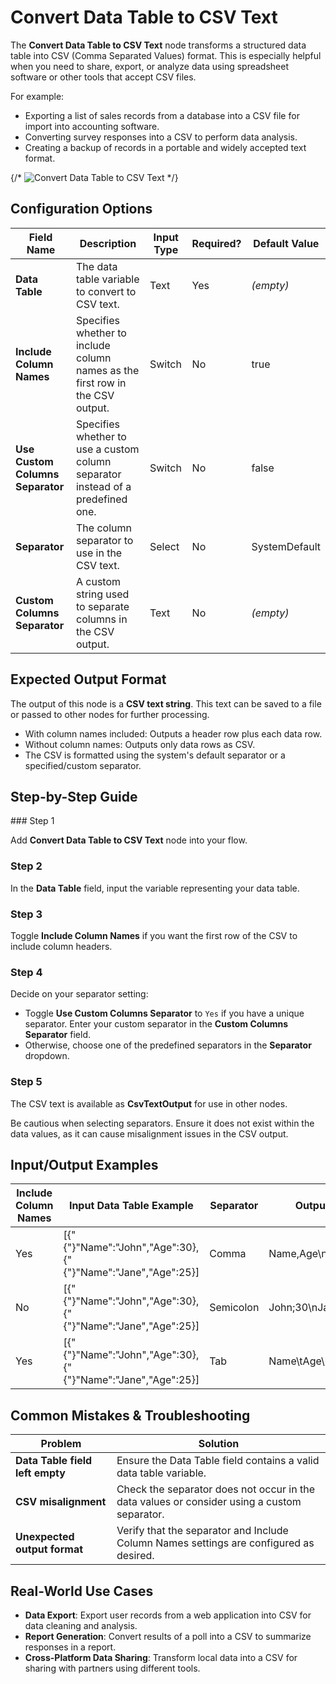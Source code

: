 
# Convert Data Table to CSV Text

The **Convert Data Table to CSV Text** node transforms a structured data table into CSV (Comma Separated Values) format. This is especially helpful when you need to share, export, or analyze data using spreadsheet software or other tools that accept CSV files.

For example:

- Exporting a list of sales records from a database into a CSV file for import into accounting software.
- Converting survey responses into a CSV to perform data analysis.
- Creating a backup of records in a portable and widely accepted text format.

{/* ![Convert Data Table to CSV Text](./convert-data-table-to-csv-text.png) */}

## Configuration Options

| Field Name                       | Description                                                                     | Input Type | Required? | Default Value |
| -------------------------------- | ------------------------------------------------------------------------------- | ---------- | --------- | ------------- |
| **Data Table**                   | The data table variable to convert to CSV text.                                 | Text       | Yes       | _(empty)_     |
| **Include Column Names**         | Specifies whether to include column names as the first row in the CSV output.   | Switch     | No        | true          |
| **Use Custom Columns Separator** | Specifies whether to use a custom column separator instead of a predefined one. | Switch     | No        | false         |
| **Separator**                    | The column separator to use in the CSV text.                                    | Select     | No        | SystemDefault |
| **Custom Columns Separator**     | A custom string used to separate columns in the CSV output.                     | Text       | No        | _(empty)_     |

## Expected Output Format

The output of this node is a **CSV text string**. This text can be saved to a file or passed to other nodes for further processing.

- With column names included: Outputs a header row plus each data row.
- Without column names: Outputs only data rows as CSV.
- The CSV is formatted using the system's default separator or a specified/custom separator.

## Step-by-Step Guide

<Steps>
### Step 1

Add **Convert Data Table to CSV Text** node into your flow.

### Step 2

In the **Data Table** field, input the variable representing your data table.

### Step 3

Toggle **Include Column Names** if you want the first row of the CSV to include column headers.

### Step 4

Decide on your separator setting:

- Toggle **Use Custom Columns Separator** to `Yes` if you have a unique separator. Enter your custom separator in the **Custom Columns Separator** field.
- Otherwise, choose one of the predefined separators in the **Separator** dropdown.

### Step 5

The CSV text is available as **CsvTextOutput** for use in other nodes.

</Steps>

<Callout type="warning" title="Separator Choice">
  Be cautious when selecting separators. Ensure it does not exist within the
  data values, as it can cause misalignment issues in the CSV output.
</Callout>

## Input/Output Examples

| Include Column Names | Input Data Table Example                                      | Separator | Output Value Sample           | Output Type |
| -------------------- | ------------------------------------------------------------- | --------- | ----------------------------- | ----------- |
| Yes                  | \[{"{"}"Name":"John","Age":30},{"{"}"Name":"Jane","Age":25}\] | Comma     | Name,Age\nJohn,30\nJane,25    | CSV Text    |
| No                   | \[{"{"}"Name":"John","Age":30},{"{"}"Name":"Jane","Age":25}\] | Semicolon | John;30\nJane;25              | CSV Text    |
| Yes                  | \[{"{"}"Name":"John","Age":30},{"{"}"Name":"Jane","Age":25}\] | Tab       | Name\tAge\nJohn\t30\nJane\t25 | CSV Text    |

## Common Mistakes & Troubleshooting

| Problem                         | Solution                                                                                    |
| ------------------------------- | ------------------------------------------------------------------------------------------- |
| **Data Table field left empty** | Ensure the Data Table field contains a valid data table variable.                           |
| **CSV misalignment**            | Check the separator does not occur in the data values or consider using a custom separator. |
| **Unexpected output format**    | Verify that the separator and Include Column Names settings are configured as desired.      |

## Real-World Use Cases

- **Data Export**: Export user records from a web application into CSV for data cleaning and analysis.
- **Report Generation**: Convert results of a poll into a CSV to summarize responses in a report.
- **Cross-Platform Data Sharing**: Transform local data into a CSV for sharing with partners using different tools.
